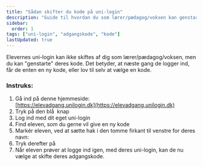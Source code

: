 ```yaml
---
title: "Sådan skifter du kode på uni-login"
description: "Guide til hvordan du som lærer/pædagog/voksen kan genstarte elevers uni-login koder."
sidebar:
  order: 1
tags: ["uni-login", "adgangskode", "kode"]
lastUpdated: true
---
```


Elevernes uni-login kan ikke skiftes af dig som lærer/pædagog/voksen, men du kan "genstarte" deres kode. Det betyder, at næste gang de logger ind, får de enten en ny kode, eller lov til selv at vælge en kode.

### Instruks:

1. Gå ind på denne hjemmeside:  
   [https://elevadgang.unilogin.dk](https://elevadgang.unilogin.dk)
2. Tryk på den blå <img src="/assets/images/skift-af-koder/unilogin-button-blue-01.png" alt="" class="inline-image" /> knap
3. Log ind med dit eget uni-login
4. Find eleven, som du gerne vil give en ny kode
5. Markér eleven, ved at sætte hak i den tomme firkant til venstre for deres navn: <img src="https://i.imgur.com/Plcsprn.gif" alt="" class="inline-image" />
6. Tryk derefter på <img src="/assets/images/skift-af-koder/unilogin-confirm-button-01.png" alt="" class="inline-image" />
7. Når eleven prøver at logge ind igen, med deres uni-login, kan de nu vælge at skifte deres adgangskode.
